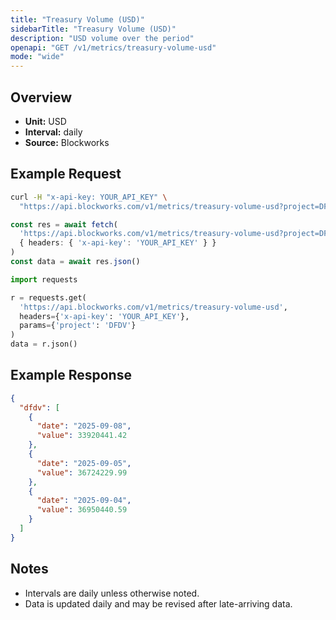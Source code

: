 ```yaml
---
title: "Treasury Volume (USD)"
sidebarTitle: "Treasury Volume (USD)"
description: "USD volume over the period"
openapi: "GET /v1/metrics/treasury-volume-usd"
mode: "wide"
---
```


## Overview

- **Unit:** USD
- **Interval:** daily
- **Source:** Blockworks

## Example Request

<CodeGroup>

```bash cURL
curl -H "x-api-key: YOUR_API_KEY" \
  "https://api.blockworks.com/v1/metrics/treasury-volume-usd?project=DFDV"
```

```typescript TypeScript
const res = await fetch(
  'https://api.blockworks.com/v1/metrics/treasury-volume-usd?project=DFDV',
  { headers: { 'x-api-key': 'YOUR_API_KEY' } }
)
const data = await res.json()
```

```python Python
import requests

r = requests.get(
  'https://api.blockworks.com/v1/metrics/treasury-volume-usd',
  headers={'x-api-key': 'YOUR_API_KEY'},
  params={'project': 'DFDV'}
)
data = r.json()
```

</CodeGroup>

## Example Response

```json
{
  "dfdv": [
    {
      "date": "2025-09-08",
      "value": 33920441.42
    },
    {
      "date": "2025-09-05",
      "value": 36724229.99
    },
    {
      "date": "2025-09-04",
      "value": 36950440.59
    }
  ]
}
```

## Notes
- Intervals are daily unless otherwise noted.
- Data is updated daily and may be revised after late-arriving data.
